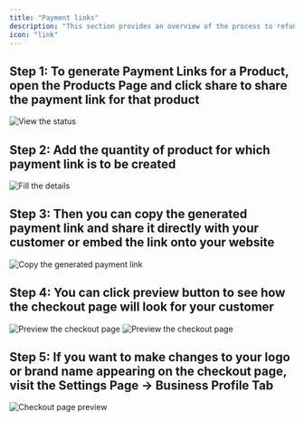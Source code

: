```yaml
---
title: "Payment links"
description: "This section provides an overview of the process to refund a payment for your Dodo Payments account."
icon: "link"
---
```


## Step 1: To generate Payment Links for a Product, open the Products Page and click share to share the payment link for that product

<Frame>
  <img src="/images/guides/payment-link/PL 1.webp" alt="View the status" />
</Frame>

## Step 2: Add the quantity of product for which payment link is to be created

<Frame>
  <img src="/images/guides/payment-link/PL 2.webp" alt="Fill the details" />
</Frame>

## Step 3: Then you can copy the generated payment link and share it directly with your customer or embed the link onto your website

<Frame>
  <img src="/images/guides/payment-link/PL 3.webp" alt="Copy the generated payment link" />
</Frame>

## Step 4: You can click preview button to see how the checkout page will look for your customer

<Frame>
  <img src="/images/guides/payment-link/PL 4 - 1.webp" alt="Preview the checkout page" />
</Frame>

<Frame>
  <img src="/images/guides/payment-link/PL 4 - 2.webp" alt="Preview the checkout page" />
</Frame>

## Step 5: If you want to make changes to your logo or brand name appearing on the checkout page, visit the Settings Page → Business Profile Tab

<Frame>
  <img src="/images/guides/payment-link/PL 5.webp" alt="Checkout page preview" />
</Frame>